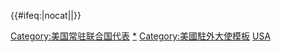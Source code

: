 {{Navbox
|name = 美国常驻联合国代表
|title = {{Flagicon|USA}} [[美国常驻联合国代表列表|美国常驻联合国代表]] {{Flagicon|UN}}
|image = 

|list1 = {{nowrap begin}}[[小爱德华·斯特蒂纽斯|小爱德华·R·斯特蒂纽斯]]{{to}}''[[赫歇尔·V·约翰逊]]（代理）''{{to}}[[沃伦·R·奥斯汀]]{{to}}[[小亨利·卡伯特·洛奇]]{{to}}[[詹姆斯·J·华兹沃斯]]{{to}}[[阿德莱·史蒂文森]]{{to}}[[阿瑟·J·戈德堡]]{{to}}[[乔治·鲍尔|乔治·W·鲍尔]]{{to}}[[詹姆斯·罗素·威金斯]]{{to}}[[查尔斯·W·约斯特]]{{to}}[[乔治·赫伯特·沃克·布什]]{{to}}[[约翰·A·斯卡利]]{{to}}[[丹尼尔·帕特里克·莫伊尼汉]]{{to}}[[威廉·斯克兰顿]]{{to}}[[安德鲁·杨]]{{to}}[[唐纳德·麦克亨利]]{{to}}[[珍妮·柯克帕特里克]]{{to}}[[弗农·A·沃尔特斯]]{{to}}[[托马斯·R·皮克林]]{{to}}[[爱德华·J·珀金斯]]{{to}}[[马德琳·奥尔布赖特]]{{to}}[[比尔·理查森]]{{to}}''[[皮特·布尔里]]（代理）''{{to}}[[理查德·霍尔布鲁克]]{{to}}''[[郭明瀚]]（代理）''{{to}}[[约翰·内格罗蓬特|约翰·D·内格罗蓬特]]{{to}}[[约翰·丹福思]]{{to}}''[[安妮·W·帕特森]]（代理）''{{to}}[[约翰·博尔顿|约翰·R·博尔顿]]{{to}}''[[亚利桑德罗·丹尼尔·沃尔夫]]（代理）''{{to}}[[扎勒米·哈利勒扎德]]{{to}}[[苏珊·赖斯]]{{to}}''[[罗斯玛丽·迪卡洛]]（代理）''{{to}}[[萨曼莎·鲍尔]]{{to}}''{{le|米歇爾·J·西松|Michele J. Sison}}（代理）''{{to}}[[妮基·黑利]]{{to}}''{{le|喬納森·科恩|Jonathan Cohen (diplomat)}}（代理）''{{to}}[[凱莉·克拉夫特]]{{to}}[[琳達·湯瑪斯-格林菲爾德]] {{nowrap end}}

}}<includeonly>{{#ifeq:{{{1}}}|nocat||[[Category:美国常驻联合国代表]]}}</includeonly><noinclude>

[[Category:美国常驻联合国代表|*]]
[[Category:美國駐外大使模板]]
[[Category:驻联合国代表导航模板|USA]]
</noinclude>